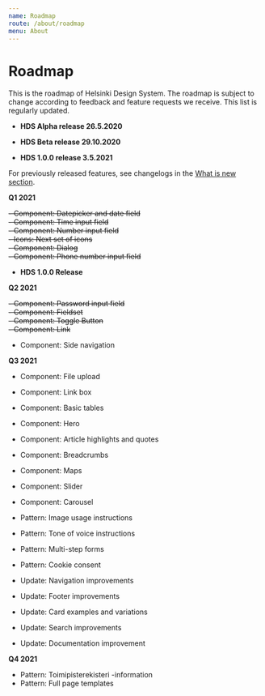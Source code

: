 ```yaml
---
name: Roadmap
route: /about/roadmap
menu: About
---
```



# Roadmap

<LargeParagraph>
   This is the roadmap of Helsinki Design System. The roadmap is subject to change according to feedback and feature requests we receive. This list is regularly updated.
</LargeParagraph>


- **HDS Alpha release 26.5.2020**

- **HDS Beta release 29.10.2020**

- **HDS 1.0.0 release 3.5.2021**

For previously released features, see changelogs in the [What is new section](/about/new).

**Q1 2021**

~~- Component: Datepicker and date field~~<br/>
~~- Component: Time input field~~<br/>
~~- Component: Number input field~~<br/>
~~- Icons: Next set of icons~~<br/>
~~- Component: Dialog~~<br/>
~~- Component: Phone number input field~~<br/>


- **HDS 1.0.0 Release**

**Q2 2021**


~~- Component: Password input field~~<br/>
~~- Component: Fieldset~~<br/>
~~- Component: Toggle Button~~<br/>
~~- Component: Link~~<br/>
- Component: Side navigation



**Q3 2021**

- Component: File upload
- Component: Link box
- Component: Basic tables
- Component: Hero
- Component: Article highlights and quotes
- Component: Breadcrumbs
- Component: Maps
- Component: Slider
- Component: Carousel

- Pattern: Image usage instructions
- Pattern: Tone of voice instructions
- Pattern: Multi-step forms
- Pattern: Cookie consent 

- Update: Navigation improvements
- Update: Footer improvements
- Update: Card examples and variations
- Update: Search improvements
- Update: Documentation improvement



**Q4 2021**

- Pattern: Toimipisterekisteri -information
- Pattern: Full page templates
